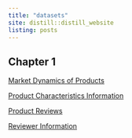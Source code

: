 ```yaml
---
title: "datasets"
site: distill::distill_website
listing: posts
---
```


## Chapter 1

[Market Dynamics of Products](../datasets/Market Dynamics of Products.csv)

[Product Characteristics Information](../datasets/Product Characteristics Information.csv)

[Product Reviews](../datasets/Product Reviews.csv)

[Reviewer Information](../datasets/Reviewer Information.csv)
